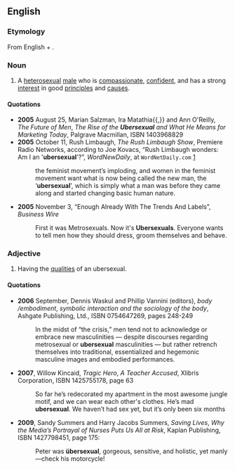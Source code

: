 ==English==

===Etymology===
From English {{term|uber-||above}} + {{term|sexual}}.

===Noun===
{{en-noun}}

# A [[heterosexual]] [[male]] who is [[compassionate]], [[confident]], and has a strong [[interest]] in good [[principle|principles]] and [[cause]]s.

====Quotations====
{{rfv}}
*'''2005''' August 25, Marian Salzman, Ira Matathia{{,}} and Ann O'Reilly, ''The Future of Men'', ''The Rise of the '''Ubersexual''' and What He Means for Marketing Today'', Palgrave Macmillan, ISBN 1403968829
*'''2005''' October 11, Rush Limbaugh, ''The Rush Limbaugh Show'', Premiere Radio Networks, according to Joe Kovacs, “Rush Limbaugh wonders: Am I an <nowiki>'</nowiki>'''ubersexual'''<nowiki>'</nowiki>?”, ''WordNewDaily'', at <tt>WordNetDaily.com</tt> [http://www.worldnetdaily.com/news/article.asp?ARTICLE_ID=46788]
*: <!--...-->the feminist movement’s imploding, and women in the feminist movement want what is now being called the new man, the ‘'''ubersexual'''’, which is simply what a man was before they came along and started changing basic human nature.
*'''2005''' November 3, “Enough Already With The Trends And Labels”, ''Business Wire''
*: First it was Metrosexuals. Now it's '''Ubersexuals'''. Everyone wants to tell men how they should dress, groom themselves and behave.

===Adjective===
{{en-adj}}

# Having the [[qualities]] of an ubersexual.

====Quotations====
*'''2006''' September, Dennis Waskul and Phillip Vannini (editors), ''body /embodiment'', ''symbolic interaction and the sociology of the body'', Ashgate Publishing, Ltd., ISBN 0754647269, pages 248-249
*: In the midst of “the crisis,” men tend not to acknowledge or embrace new masculinities — despite discourses regarding metrosexual or '''ubersexual''' masculinities — but rather retrench themselves into traditional, essentialized and hegemonic masculine images and embodied performances.
*'''2007''', Willow Kincaid, ''Tragic Hero'', ''A Teacher Accused'', Xlibris Corporation, ISBN 1425755178, page 63
*: So far he’s redecorated my apartment in the most awesome jungle motif, and we can wear each other's clothes. He’s mad '''ubersexual'''. We haven’t had sex yet, but it’s only been six months<!--,-->
* '''2009''', Sandy Summers and Harry Jacobs Summers, ''Saving Lives'', ''Why the Media’s Portrayal of Nurses Puts Us All at Risk'', Kaplan Publishing, ISBN 1427798451, page 175:
*: Peter was '''übersexual''', gorgeous, sensitive, and holistic, yet manly—check his motorcycle!